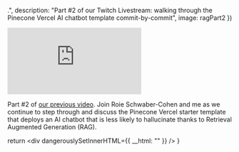 .",
  description: "Part #2 of our Twitch Livestream: walking through the Pinecone Vercel AI chatbot template commit-by-commit",
  image: ragPart2
})



<iframe 
  class="youtube-video"
  src="https://www.youtube.com/embed/FrlG83du31Q" 
  title="YouTube video player" 
  frameborder="0" 
  allow="fullscreen;">
</iframe>

Part #2 of [our previous video](/videos/typescript-rag-twitch-part1). Join Roie Schwaber-Cohen and me as we continue to step through and discuss the Pinecone Vercel starter template that deploys an AI chatbot that is less likely to hallucinate thanks to Retrieval Augmented Generation (RAG). 



  return <div dangerouslySetInnerHTML={{ __html: "" }} />
}
